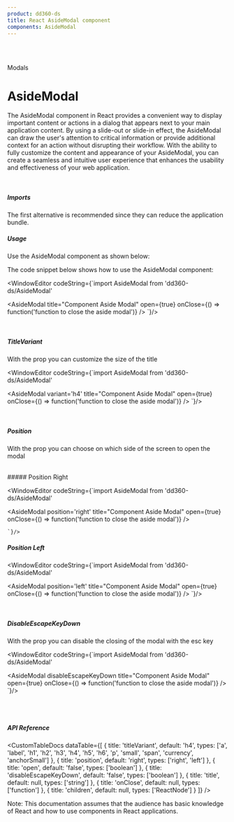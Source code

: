 ```yaml
---
product: dd360-ds
title: React AsideModal component
components: AsideModal
---
```


<br id='top' />
<br />

<Label>Modals</Label>

# <span name="floating-nav">AsideModal</span>

The AsideModal component in React provides a convenient way to display important content or actions in a dialog that appears next to your main application
content. By using a slide-out or slide-in effect, the AsideModal can draw the user's attention to critical information or provide additional context for an
action without disrupting their workflow. With the ability to fully customize the content and appearance of your AsideModal, you can create a seamless and
intuitive user experience that enhances the usability and effectiveness of your web application.

<br />

##### <span name="floating-nav">Imports</span>

The first alternative is recommended since they can reduce the application bundle.

<WindowEditor codeString="import AsideModal from 'dd360-ds/AsideModal'" />

<WindowEditor codeString="import { AsideModal } from 'dd360-ds'" />

##### <span name="floating-nav">Usage</span>

Use the AsideModal component as shown below:

<ContainerComponentDoc>
    <AsideModalCustom />
</ContainerComponentDoc>

The code snippet below shows how to use the AsideModal component:

<WindowEditor
  codeString={`import AsideModal from 'dd360-ds/AsideModal'

<AsideModal title="Component Aside Modal" open={true} onClose={() => function('function to close the aside modal')} />
    `}/>

<br />

##### <span name="floating-nav">TitleVariant</span>

With the prop <Tag text='titleVariant' /> you can customize the size of the title

<ContainerComponentDoc>
    <AsideModalCustom haveVariants={true} />
</ContainerComponentDoc>

<WindowEditor
  codeString={`import AsideModal from 'dd360-ds/AsideModal'

<AsideModal variant='h4' title="Component Aside Modal" open={true} onClose={() => function('function to close the aside modal')} />
    `}/>

<br />

##### <span name="floating-nav">Position</span>

With the prop <Tag text='position' /> you can choose on which side of the screen to open the modal

<br />
##### Position Right

<ContainerComponentDoc>
    <AsideModalCustom positionAsideModal="right" />
</ContainerComponentDoc>

<WindowEditor
  codeString={`import AsideModal from 'dd360-ds/AsideModal'

<AsideModal position='right' title="Component Aside Modal" open={true} onClose={() => function('function to close the aside modal')} />

    `}/>

##### Position Left

<ContainerComponentDoc>
    <AsideModalCustom positionAsideModal="left" />
</ContainerComponentDoc>

<WindowEditor
  codeString={`import AsideModal from 'dd360-ds/AsideModal'

<AsideModal position='left' title="Component Aside Modal" open={true} onClose={() => function('function to close the aside modal')} />
    `}/>

<br />

##### <span name="floating-nav">DisableEscapeKeyDown</span>

With the prop <Tag text='disableEscapeKeyDown' /> you can disable the closing of the modal with the esc key

<ContainerComponentDoc>
    <AsideModalCustom propsCustom={{ disableEscapeKeyDown: true }} />
</ContainerComponentDoc>

<WindowEditor
  codeString={`import AsideModal from 'dd360-ds/AsideModal'

<AsideModal disableEscapeKeyDown title="Component Aside Modal" open={true} onClose={() => function('function to close the aside modal')} />
    `}/>

<br />
<br />

##### <span name="floating-nav">API Reference</span>

<CustomTableDocs
    dataTable={[
        { title: 'titleVariant', default: 'h4', types: ['a', 'label', 'h1', 'h2', 'h3', 'h4', 'h5', 'h6', 'p', 'small', 'span', 'currency', 'anchorSmall'] },
        { title: 'position', default: 'right', types: ['right', 'left'] },
        { title: 'open', default: 'false', types: ['boolean'] },
        { title: 'disableEscapeKeyDown', default: 'false', types: ['boolean'] },
        { title: 'title', default: null, types: ['string'] },
        { title: 'onClose', default: null, types: ['function'] },
        { title: 'children', default: null, types: ['ReactNode'] }
    ]}
/>

Note: This documentation assumes that the audience has basic knowledge of React and how to use components in React applications.

<BackAndForwardController />